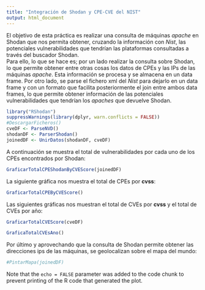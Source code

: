 ```yaml
---
title: "Integración de Shodan y CPE-CVE del NIST"
output: html_document
---
```


El objetivo de esta práctica es realizar una consulta de máquinas *apache* en Shodan que nos permita obtener, cruzando la información con *Nist*, las potenciales vulnerabilidades que tendrían las plataformas consultadas a través del buscador Shodan.  
Para ello, lo que se hace es; por un lado realizar la consulta sobre Shodan, lo que permite obtener entre otras cosas los datos de CPEs y las IPs de las máquinas *apache*. Esta información se procesa y se almacena en un data frame. Por otro lado, se parse el fichero xml del *Nist* para dejarlo en un data frame y con un formato que facilita posteriormente el join entre ambos data frames, lo que permite obtener información de las potenciales vulnerabilidades que tendrían los *apaches* que devuelve Shodan.  

```r
library("RShodan")
suppressWarnings(library(dplyr, warn.conflicts = FALSE))
#DescargarFicheros()
cveDF <- ParseNVD()
shodanDF <- ParserShodan()
joinedDF <- UnirDatos(shodanDF, cveDF)

```

A continuación se muestra el total de vulnerabilidades por cada uno de los CPEs encontrados por Shodan:

```r
GraficarTotalCPEShodanByCVEScore(joinedDF)
```

La siguiente gráfica nos muestra el total de CPEs por **cvss**:

```r
GraficarTotalCPEByCVEScore()
```

Las siguientes gráficas nos muestran el total de CVEs por **cvss** y el total de CVEs por año:
```r
GraficarTotalCVEScore(cveDF)

GraficaTotalCVEsAno()
```

Por último y aprovechando que la consulta de Shodan permite obtener las direcciones ips de las máquinas, se geolocalizan sobre el mapa del mundo:
```r
#PintarMapa(joinedDF)
```


Note that the `echo = FALSE` parameter was added to the code chunk to prevent printing of the R code that generated the plot.

